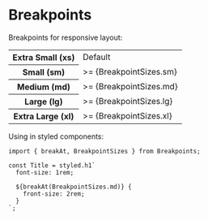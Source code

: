 
<Meta title="Styles/Breakpoints" />

# Breakpoints

Breakpoints for responsive layout:

<table>
  <tr>
    <th>Extra Small (xs)</th>
    <td>Default</td>
  </tr>
  <tr>
    <th>Small (sm)</th>
    <td> >= {BreakpointSizes.sm} </td>
  </tr>
  <tr>
    <th>Medium (md)</th>
    <td> >= {BreakpointSizes.md} </td>
  </tr>
  <tr>
    <th>Large (lg)</th>
    <td> >= {BreakpointSizes.lg} </td>
  </tr>
  <tr>
    <th>Extra Large (xl)</th>
    <td> >= {BreakpointSizes.xl} </td>
  </tr>
</table>

Using in styled components:

```tsx
import { breakAt, BreakpointSizes } from Breakpoints;

const Title = styled.h1`
  font-size: 1rem;

  ${breakAt(BreakpointSizes.md)} {
    front-size: 2rem;
  }
`;
```
